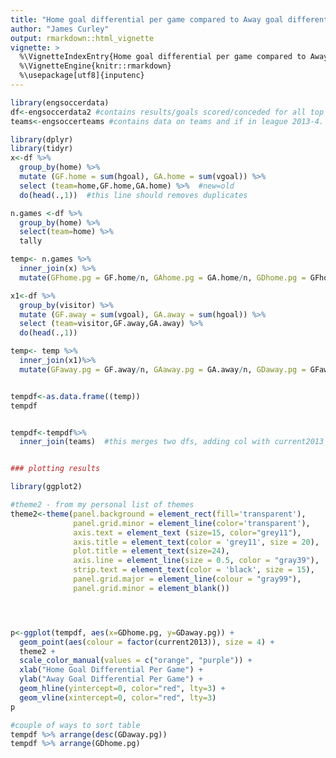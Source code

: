 ```yaml
---
title: "Home goal differential per game compared to Away goal differential per game"
author: "James Curley"
output: rmarkdown::html_vignette
vignette: >
  %\VignetteIndexEntry{Home goal differential per game compared to Away goal differential per game}
  %\VignetteEngine{knitr::rmarkdown}
  %\usepackage[utf8]{inputenc}
---
```


```r
library(engsoccerdata)
df<-engsoccerdata2 #contains results/goals scored/conceded for all top 4 tier games 1888-2014
teams<-engsoccerteams #contains data on teams and if in league 2013-4.

library(dplyr)
library(tidyr)
x<-df %>%
  group_by(home) %>%
  mutate (GF.home = sum(hgoal), GA.home = sum(vgoal)) %>%
  select (team=home,GF.home,GA.home) %>%  #new=old
  do(head(.,1))  #this line should removes duplicates 

n.games <-df %>% 
  group_by(home) %>% 
  select(team=home) %>%
  tally 

temp<- n.games %>%
  inner_join(x) %>%
  mutate(GFhome.pg = GF.home/n, GAhome.pg = GA.home/n, GDhome.pg = GFhome.pg-GAhome.pg)

x1<-df %>%
  group_by(visitor) %>%
  mutate (GF.away = sum(vgoal), GA.away = sum(hgoal)) %>%
  select (team=visitor,GF.away,GA.away) %>%
  do(head(.,1)) 

temp<- temp %>%
  inner_join(x1)%>%
  mutate(GFaway.pg = GF.away/n, GAaway.pg = GA.away/n, GDaway.pg = GFaway.pg-GAaway.pg)


tempdf<-as.data.frame((temp))
tempdf


tempdf<-tempdf%>%
  inner_join(teams)  #this merges two dfs, adding col with current2013 yes/no in it


### plotting results

library(ggplot2)

#theme2 - from my personal list of themes
theme2<-theme(panel.background = element_rect(fill='transparent'), 
              panel.grid.minor = element_line(color='transparent'),
              axis.text = element_text (size=15, color="grey11"),
              axis.title = element_text(color = 'grey11', size = 20),
              plot.title = element_text(size=24),
              axis.line = element_line(size = 0.5, color = "gray39"),
              strip.text = element_text(color = 'black', size = 15),
              panel.grid.major = element_line(colour = "gray99"),
              panel.grid.minor = element_blank())




p<-ggplot(tempdf, aes(x=GDhome.pg, y=GDaway.pg)) +   
  geom_point(aes(colour = factor(current2013)), size = 4) +
  theme2 +
  scale_color_manual(values = c("orange", "purple")) +
  xlab("Home Goal Differential Per Game") +
  ylab("Away Goal Differential Per Game") +
  geom_hline(yintercept=0, color="red", lty=3) +
  geom_vline(xintercept=0, color="red", lty=3)
p   

#couple of ways to sort table
tempdf %>% arrange(desc(GDaway.pg))
tempdf %>% arrange(GDhome.pg)
```
